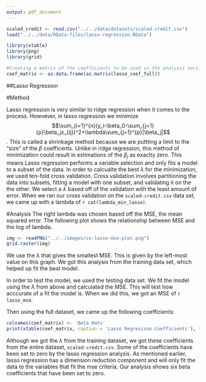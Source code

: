 ---
output: pdf_document
---
```{r, echo = FALSE, include = FALSE}
scaled_credit <- read.csv("../../data/datasets/scaled-credit.csv")
load("../../data/RData-files/lasso-regression.RData")

library(xtable)
library(png)
library(grid)

#Creating a matrix of the coefficients to be used in the analysis section.
coef_matrix <- as.data.frame(as.matrix(lasso_coef_full))
```

##Lasso Regression 

#Method

Lasso regression is very similar to ridge regression when it comes to the process. Howvever, in lasso regression we minimize $$\sum_{i=1}^{n}(y_i-\beta_0-\sum_{j=1}{p}\beta_jx_{ij})^2+\lambda\sum_{j=1}^{p}|\beta_j|$$. This is called a shrinkage method because we are puttting a limit to the "size" of the $\beta$ coefficents. Unlike in ridge regression, this method of minimization could result in estimations of the $\beta_j$ as exaclty zero. This means Lasso regression performs a variable selection and only fits a model to a subset of the data. 
In order to calcualte the best $\lambda$ for the minimization, we used ten-fold cross validation. Cross validation involves partitioning the data into subsets, fitting a model with one subset, and validating it on the the other. We select a $\lambda$ based off of the validation with the least amount of error. When we ran our cross validation on the `scaled-credit.csv` data set, we came up with a lambda of `r cat(lambda_min_lasso)`. 


#Analysis
The right lambda was chosen based off the MSE, the mean squared error. The following plot shows the relationship between MSE and the log of lambda.  

```{r fig.width = 5, fig.height = 3, fig.align = "center", echo = FALSE, fig.cap = "MSE Plot of Lasso Regression"} 
img <- readPNG("../../images/cv-lasso-mse-plot.png")
grid.raster(img)
```
We use the $\lambda$ that gives the smallest MSE. This is given by the left-most value on this graph. We got this analysis from the training data set, which helped up fit the best model. 

In order to test the model, we used the testing data set. We fit the model using the $\lambda$ from above and calculated the MSE. This will test how acccurate of a fit the model is. When we did this, we got an MSE of `r lasso_mse`. 

Then using the full dataset, we came up the following coefficients:
```{r, results = "asis", echo = FALSE}
colnames(coef_matrix) <- 'Beta Hats'
print(xtable(coef_matrix, caption = 'Lasso Regresison Coefficients'), type = 'latex', comment = FALSE, digits = 5)
```
Although we got the $\lambda$ from the training dataset, we got these coefficients from the entire dataset, `scaled-credit.csv`. Some of the coefficients have been set to zero by the lasso regression analysis. As mentioned earlier, lasso regression has a dimension reduction component and will only fit the data to the variables that fit the mse criteria. Our analysis shows six beta coefficients that have been set to zero. 




